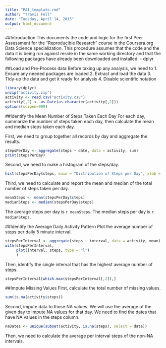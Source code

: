 ```yaml
---
title: "PA1_template.rmd"
author: "Travis Fell"
date: "Tuesday, April 14, 2015"
output: html_document
---
```


##Introduction
This documents the code and logic for the first Peer Assessment for the "Reproducible Research" course in the Coursera.org Data Science specialization. This procedure assumes that the code and the data it is being run against reside in the same working directory and that the following packages have already been downloaded and installed: 
- dplyr

##Load and Pre-Process data
Before taking up any analysis, we need to 
1. Ensure any needed packages are loaded
2. Extract and load the data
3. Tidy-up the data and get it ready for analysis 
4. Disable scientific notation

```r
library(dplyr)
unzip("activity.zip")
activity <- read.csv("activity.csv")
activity[,2] <- as.Date(as.character(activity[,2]))
options(scipen=999)
```

##Identify the Mean Number of Steps Taken Each Day
For each day, summarize the number of steps taken each day, then calculate the mean and median steps taken each day. 

First, we need to group together all records by day and aggregate the results. 
```r
stepsPerDay <- aggregate(steps ~ date, data = activity, sum)
print(stepsPerDay)
```
Second, we need to make a histogram of the steps/day. 
```r
hist(stepsPerDay$steps, main = "Distribution of Steps per Day", xlab = "Steps per Day")
```

Third, we need to calculate and report the mean and median of the total number of steps taken per day.  
```r
meanSteps <- mean(stepsPerDay$steps)
medianSteps <- median(stepsPerDay$steps)
```
The average steps per day is `r meanSteps`. The median steps per day is `r medianSteps`. 


##Identify the Average Daily Activity Pattern
Plot the average number of steps per daily 5 minute interval. 
```r
stepsPerInterval <- aggregate(steps ~ interval, data = activity, mean)
with(stepsPerInterval,
     plot(interval, steps, type = "l")
     )
```

Then, identify the single interval that has the highest average number of steps. 
``` r
stepsPerInterval[which.max(stepsPerInterval[,2]),]
```

##Impute Missing Values
First, calculate the total number of missing values.
```r
sum(is.na(activity$steps))
```
Second, impute data to those NA values. We will use the average of the given day to impute NA values for that day. We need to find the dates that have NA values in the steps column. 
```r
naDates <- unique(subset(activity, is.na(steps), select = date))
```
Then, we need to calculate the average per interval steps of the non-NA intervals.
```r

```
